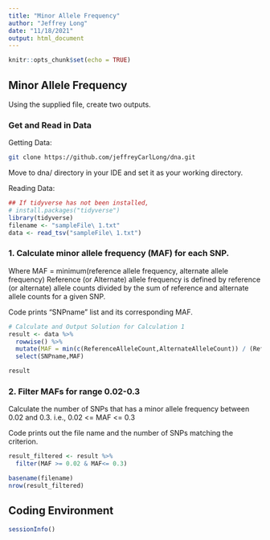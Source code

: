 ```yaml
---
title: "Minor Allele Frequency"
author: "Jeffrey Long"
date: "11/18/2021"
output: html_document
---
```


```r
knitr::opts_chunk$set(echo = TRUE)
```


## Minor Allele Frequency

Using the supplied file, create two outputs.


### Get and Read in Data

Getting Data:

```bash
git clone https://github.com/jeffreyCarlLong/dna.git
```

Move to dna/ directory in your IDE and set it as your working directory.

Reading Data:

```r
## If tidyverse has not been installed,
# install.packages("tidyverse") 
library(tidyverse)
filename <- "sampleFile\ 1.txt"
data <- read_tsv("sampleFile\ 1.txt")
```

### 1. Calculate minor allele frequency (MAF) for each SNP.

Where MAF = minimum(reference allele frequency, alternate allele frequency) 
Reference (or Alternate) allele frequency is defined by 
reference (or alternate) allele counts divided by the 
sum of reference and alternate allele counts for a given SNP. 

Code prints “SNPname” list and its corresponding MAF. 


```r
# Calculate and Output Solution for Calculation 1
result <- data %>%
  rowwise() %>%
  mutate(MAF = min(c(ReferenceAlleleCount,AlternateAlleleCount)) / (ReferenceAlleleCount+AlternateAlleleCount)) %>%
  select(SNPname,MAF)

result
```

### 2. Filter MAFs for range 0.02-0.3

Calculate the number of SNPs that has a minor allele 
frequency between 0.02 and 0.3. i.e., 0.02 <= MAF <= 0.3

Code prints out the file name and the number of SNPs 
matching the criterion.


```r
result_filtered <- result %>%
  filter(MAF >= 0.02 & MAF<= 0.3)

basename(filename)
nrow(result_filtered)
```


## Coding Environment
```r
sessionInfo()
```

